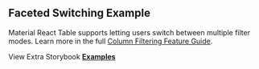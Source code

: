 
<Head>
  <title>{'Filter Switching Example - Material React Table V2 Docs'}</title>
  <meta
    name="description"
    content="An example of Material React Table which shows how to let the user switch between multiple filtering modes."
  />
  <meta
    property="og:title"
    content="Filter Switching Material React Table Example"
  />
  <meta
    property="og:description"
    content="An example of Material React Table which shows how to let the user switch between multiple filtering modes."
  />
</Head>

## Faceted Switching Example

Material React Table supports letting users switch between multiple filter modes. Learn more in the full [Column Filtering Feature Guide](/docs/guides/column-filtering).

<Examples isPage />

View Extra Storybook **[Examples](https://www.material-react-table.dev/?path=/story/prop-playground--default)**
